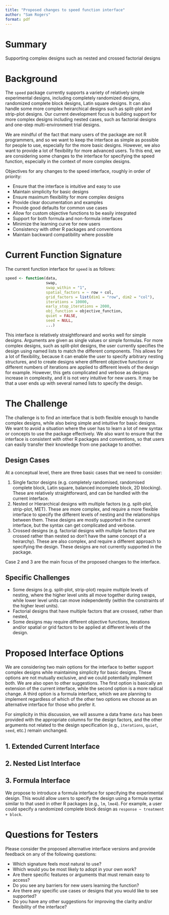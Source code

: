 ```yaml
---
title: "Proposed changes to speed function interface"
author: "Sam Rogers"
format: pdf
---
```


# Summary

Supporting complex designs such as nested and crossed factorial designs 

# Background

The `speed` package currently supports a variety of relatively simple experimental designs, including completely randomized designs, randomized complete block designs, Latin square designs. It can also handle some more complex heirarchical designs such as split-plot and strip-plot designs. Our current development focus is building support for more complex designs including nested cases, such as factorial designs and one-step multi-environment trial designs.

We are mindful of the fact that many users of the package are not R programmers, and so we want to keep the interface as simple as possible for people to use, especially for the more basic designs. However, we also want to provide a lot of flexibility for more advanced users. To this end, we are considering some changes to the interface for specifying the speed function, especially in the context of more complex designs.

Objectives for any changes to the speed interface, roughly in order of priority:

- Ensure that the interface is intuitive and easy to use
- Maintain simplicity for basic designs
- Ensure maximum flexibility for more complex designs
- Provide clear documentation and examples
- Provide good defaults for common use cases
- Allow for custom objective functions to be easily integrated
- Support for both formula and non-formula interfaces
- Minimize the learning curve for new users
- Consistency with other R packages and conventions
- Maintain backward compatibility where possible

# Current Function Signature

The current function interface for `speed` is as follows:

```r
speed <- function(data,
                  swap,
                  swap_within = "1",
                  spatial_factors = ~ row + col,
                  grid_factors = list(dim1 = "row", dim2 = "col"),
                  iterations = 10000,
                  early_stop_iterations = 2000,
                  obj_function = objective_function,
                  quiet = FALSE,
                  seed = NULL,
                  ...)
```

This interface is relatively straightforward and works well for simple designs. Arguments are given as single values or simple formulas. For more complex designs, such as split-plot designs, the user currently specifies the design using named lists to match the different components. This allows for a lot of flexibility, because it can enable the user to specify arbitrary nesting structures, and to create designs where different objective functions or different numbers of iterations are applied to different levels of the design for example. However, this gets complicated and verbose as designs increase in complexity, and it is not very intuitive for new users. It may be that a user ends up with several named lists to specify the design.

# The Challenge

The challenge is to find an interface that is both flexible enough to handle complex designs, while also being simple and intuitive for basic designs. We want to avoid a situation where the user has to learn a lot of new syntax or concepts to use the package effectively. We also want to ensure that the interface is consistent with other R packages and conventions, so that users can easily transfer their knowledge from one package to another.

## Design Cases

At a conceptual level, there are three basic cases that we need to consider:

1. Single factor designs (e.g. completely randomised, randomised complete block, Latin square, balanced incomplete block, 2D blocking). These are relatively straightforward, and can be handled with the current interface.
2. Nested or Hierarchical designs with multiple factors (e.g. split-plot, strip-plot, MET). These are more complex, and require a more flexible interface to specify the different levels of nesting and the relationships between them. These designs are mostly supported in the current interface, but the syntax can get complicated and verbose.
3. Crossed designs (e.g. factorial designs with multiple factors that are crossed rather than nested so don't have the same concept of a heirarchy). These are also complex, and require a different approach to specifying the design. These designs are not currently supported in the package.

Case 2 and 3 are the main focus of the proposed changes to the interface.

## Specific Challenges

- Some designs (e.g. split-plot, strip-plot) require multiple levels of nesting, where the higher level units all move together during swaps, while lower level units can move independently (within the constraints of the higher level units). 
- Factorial designs that have multiple factors that are crossed, rather than nested, 
- Some designs may require different objective functions, iterations and/or spatial or grid factors to be applied at different levels of the design.

# Proposed Interface Options

We are considering two main options for the interface to better support complex designs while maintaining simplicity for basic designs. These options are not mutually exclusive, and we could potentially implement both. We are also open to other suggestions. The first option is basically an extension of the current interface, while the second option is a more radical change. A third option is a formula interface, which we are planning to implement regardless of which of the other two options we choose as an alternative interface for those who prefer it.

For simplicity in this discussion, we will assume a data frame `data` has been provided with the appropriate columns for the design factors, and the other arguments not related to the design specification (e.g., `iterations`, `quiet`, `seed`, etc.) remain unchanged.

## 1. Extended Current Interface


## 2. Nested List Interface


## 3. Formula Interface

We propose to introduce a formula interface for specifying the experimental design. This would allow users to specify the design using a formula syntax similar to that used in other R packages (e.g., `lm`, `lme4`). For example, a user could specify a randomized complete block design as `response ~ treatment + block`.

# Questions for Testers

Please consider the proposed alternative interface versions and provide feedback on any of the following questions:

- Which signature feels most natural to use?
- Which would you be most likely to adopt in your own work?
- Are there specific features or arguments that must remain easy to access?
- Do you see any barriers for new users learning the function?
- Are there any specific use cases or designs that you would like to see supported?
- Do you have any other suggestions for improving the clarity and/or flexibility of the interface?

